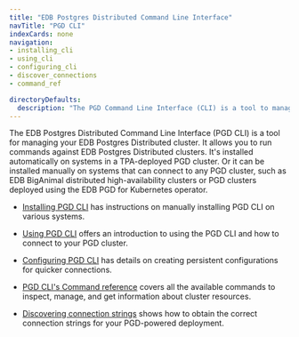 ```yaml
---
title: "EDB Postgres Distributed Command Line Interface"
navTitle: "PGD CLI"
indexCards: none
navigation:
- installing_cli
- using_cli
- configuring_cli
- discover_connections
- command_ref

directoryDefaults:
  description: "The PGD Command Line Interface (CLI) is a tool to manage your EDB Postgres Distributed cluster"
---
```


The EDB Postgres Distributed Command Line Interface (PGD CLI) is a tool for managing your EDB Postgres Distributed cluster. It allows you to run commands against EDB Postgres Distributed clusters. It's installed automatically on systems in a TPA-deployed PGD cluster. Or it can be installed manually on systems that can connect to any PGD cluster, such as EDB BigAnimal distributed high-availability clusters or PGD clusters deployed using the EDB PGD for Kubernetes operator.

* [Installing PGD CLI](installing_cli) has instructions on manually installing PGD CLI on various systems.

* [Using PGD CLI](using_cli) offers an introduction to using the PGD CLI and how to connect to your PGD cluster.

* [Configuring PGD CLI](configuring_cli) has details on creating persistent configurations for quicker connections.

* [PGD CLI's Command reference](command_ref) covers all the available commands to inspect, manage, and get information about cluster resources.

* [Discovering connection strings](discover_connections) shows how to obtain the correct connection strings for your PGD-powered deployment.



